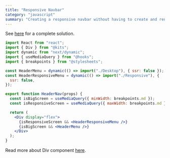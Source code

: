 ```yaml
---
title: "Responsive Navbar"
category: "javascript"
summary: "Creating a responsive navbar without having to create and render multiple components and hide one of them on each screen."
---
```


See [here](https://github.com/miladMAPS/portfolio/blob/main/components/Layout/Header/Nav/index.js) for a complete solution.

```jsx
import React from "react";
import { Div } from "@kits";
import dynamic from "next/dynamic";
import { useMediaQuery } from "@hooks";
import { breakpoints } from "@stylesheets";

const HeaderMenu = dynamic(() => import("./Desktop"), { ssr: false });
const HeaderResponsiveMenu = dynamic(() => import("./Responsive"), {
  ssr: false,
});

export function HeaderNav(props) {
  const isBigScreen = useMediaQuery({ minWidth: breakpoints.md });
  const isResponsiveScreen = useMediaQuery({ maxWidth: breakpoints.md });

  return (
    <Div display="flex">
      {isResponsiveScreen && <HeaderResponsiveMenu />}
      {isBigScreen && <HeaderMenu />}
    </Div>
  );
}
```

Read more about Div component [here](/gists/div).
